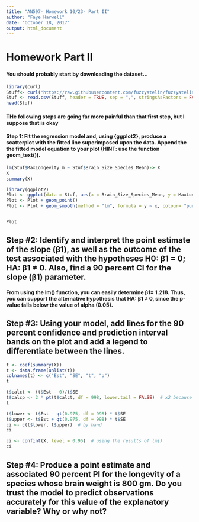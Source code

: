 ```yaml
---
title: "AN597- Homework 10/23- Part II"
author: "Faye Harwell"
date: "October 18, 2017"
output: html_document
---
```

# Homework Part II

#### You should probably start by downloading the dataset...
```r
library(curl)
Stuff<- curl("https://raw.githubusercontent.com/fuzzyatelin/fuzzyatelin.github.io/master/AN597_Fall17/KamilarAndCooperData.csv")
Stuf <- read.csv(Stuff, header = TRUE, sep = ",", stringsAsFactors = FALSE)
head(Stuf)
```

#### THe following steps are going far more painful than that first step, but I suppose that is okay

#### Step 1: Fit the regression model and, using {ggplot2}, produce a scatterplot with the fitted line superimposed upon the data. Append the the fitted model equation to your plot (HINT: use the function geom_text()).

```r
lm(Stuf$MaxLongevity_m ~ Stuf$Brain_Size_Species_Mean)-> X
X
summary(X)
```


```r
library(ggplot2)
Plot <- ggplot(data = Stuf, aes(x = Brain_Size_Species_Mean, y = MaxLongevity_m))
Plot <- Plot + geom_point()
Plot <- Plot + geom_smooth(method = "lm", formula = y ~ x, colour= "purple")


Plot
```

## Step #2: Identify and interpret the point estimate of the slope (β1), as well as the outcome of the test associated with the hypotheses H0: β1 = 0; HA: β1 ≠ 0. Also, find a 90 percent CI for the slope (β1) parameter.

#### From using the lm() function, you can easily determine β1= 1.218. Thus, you can support the alternative hypothesis that HA: β1 ≠ 0, since the p-value falls below the value of alpha (0.05). 

## Step #3: Using your model, add lines for the 90 percent confidence and prediction interval bands on the plot and add a legend to differentiate between the lines.

```r
t <- coef(summary(X))
t <- data.frame(unlist(t))
colnames(t) <- c("Est", "SE", "t", "p")
t
```

```r
t$calct <- (t$Est - 0)/t$SE
t$calcp <- 2 * pt(t$calct, df = 998, lower.tail = FALSE)  # x2 because is 2-tailed test
t
```

```r
t$lower <- t$Est - qt(0.975, df = 998) * t$SE
t$upper <- t$Est + qt(0.975, df = 998) * t$SE
ci <- c(t$lower, t$upper)  # by hand
ci
```

```r
ci <- confint(X, level = 0.95)  # using the results of lm()
ci
```

## Step #4: Produce a point estimate and associated 90 percent PI for the longevity of a species whose brain weight is 800 gm. Do you trust the model to predict observations accurately for this value of the explanatory variable? Why or why not?
